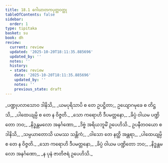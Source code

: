 ```yaml
---
title: 18.1 ဂေါဃာတကပုတ္တဝတ္ထု
tableOfContents: false
sidebar:
  order: 1
type: tipitaka
basket: su
book: dh
review:
  current: review
  updated: '2025-10-20T18:11:35.885696'
  updated_by: ''
  notes: ''
  history:
  - state: review
    date: '2025-10-20T18:11:35.885696'
    updated_by: ''
    notes: ''
    previous_state: draft
---
```



<DynamicBreadcrumb />


<ReviewStatus review={frontmatter.review} showDetails={true} />

<HypothesisAnnotation frontmatter={frontmatter} />

<Division number="235" book="dh" e="ch" v="18" p="47">

<Paragraph number="255" type="verses" book="dh">
_ပဏ္ဍုပလာသောဝ ဒါနိသိ,_  
_ယမပုရိသာပိ စ တေ ဥပဋ္ဌိတာ;_  
ဥယျောဂမုခေ စ တိဋ္ဌသိ,_  
_ပါထေယျမ္ပိ စ တေ န ဝိဇ္ဇတိ._  

</Paragraph>

</Division>
<Division number="236" book="dh" e="ch" v="18" p="48">

<Paragraph number="256" type="verses" book="dh">
_သော ကရောဟိ ဒီပမတ္တနော,_  
_ခိပ္ပံ ဝါယမ ပဏ္ဍိတော ဘဝ;_  
_နိဒ္ဓန္တမလော အနင်္ဂဏော,_  
_ဒိဗ္ဗံ အရိယဘူမိံ ဥပေဟိသိ._  

</Paragraph>

</Division>
<Division number="237" book="dh" e="ch" v="18" p="48">

<Paragraph number="257" type="verses" book="dh">
ဥပနီတဝယော စ ဒါနိသိ,_  
_သမ္ပယာတောသိ ယမဿ သန္တိကံ;_  
_ဝါသော တေ နတ္ထိ အန္တရာ,_  
_ပါထေယျမ္ပိ စ တေ န ဝိဇ္ဇတိ._  

</Paragraph>

</Division>
<Division number="238" book="dh" e="ch" v="18" p="48">

<Paragraph number="258" type="verses" book="dh">
_သော ကရောဟိ ဒီပမတ္တနော,_  
_ခိပ္ပံ ဝါယမ ပဏ္ဍိတော ဘဝ;_  
_နိဒ္ဓန္တမလော အနင်္ဂဏော,_  
_န ပုနံ ဇာတိဇရံ ဥပေဟိသိ._
</Paragraph>
</Division>